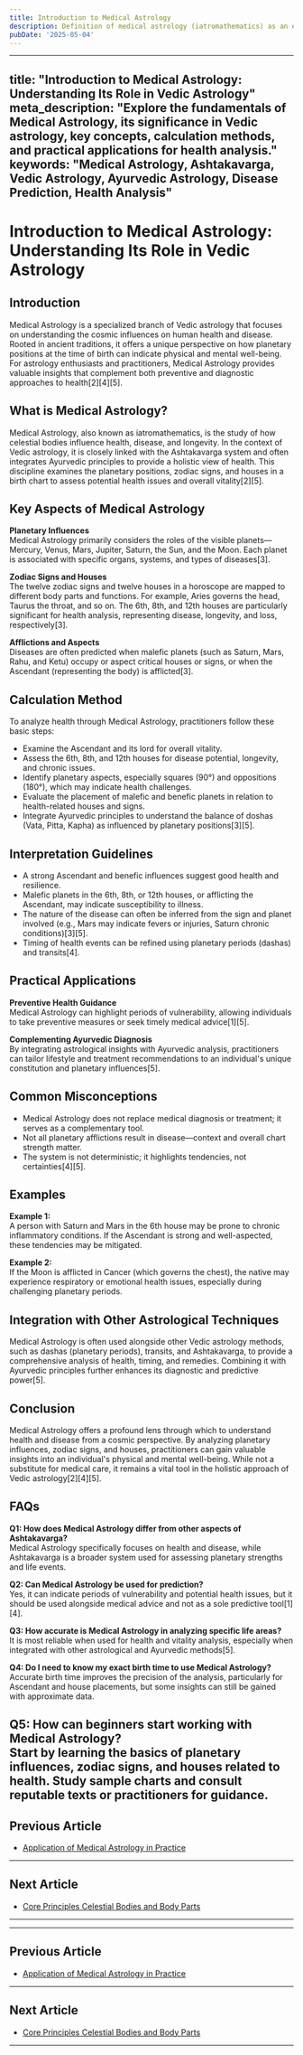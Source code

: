 ```yaml
---
title: Introduction to Medical Astrology
description: Definition of medical astrology (iatromathematics) as an earliest medical system linking various parts of the body, illnesses, and medicines to the effect of the sun, moon, planets, and the twelve astrological symbols, traditionally considered a pseudoscience or fallacy but acknowledged for its ancient origins in relation to the sun, moon, and planets.
pubDate: '2025-05-04'
---
```


---
title: "Introduction to Medical Astrology: Understanding Its Role in Vedic Astrology"
meta_description: "Explore the fundamentals of Medical Astrology, its significance in Vedic astrology, key concepts, calculation methods, and practical applications for health analysis."
keywords: "Medical Astrology, Ashtakavarga, Vedic Astrology, Ayurvedic Astrology, Disease Prediction, Health Analysis"
---

# Introduction to Medical Astrology: Understanding Its Role in Vedic Astrology

## Introduction

Medical Astrology is a specialized branch of Vedic astrology that focuses on understanding the cosmic influences on human health and disease. Rooted in ancient traditions, it offers a unique perspective on how planetary positions at the time of birth can indicate physical and mental well-being. For astrology enthusiasts and practitioners, Medical Astrology provides valuable insights that complement both preventive and diagnostic approaches to health[2][4][5].

## What is Medical Astrology?

Medical Astrology, also known as iatromathematics, is the study of how celestial bodies influence health, disease, and longevity. In the context of Vedic astrology, it is closely linked with the Ashtakavarga system and often integrates Ayurvedic principles to provide a holistic view of health. This discipline examines the planetary positions, zodiac signs, and houses in a birth chart to assess potential health issues and overall vitality[2][5].

## Key Aspects of Medical Astrology

**Planetary Influences**  
Medical Astrology primarily considers the roles of the visible planets—Mercury, Venus, Mars, Jupiter, Saturn, the Sun, and the Moon. Each planet is associated with specific organs, systems, and types of diseases[3].

**Zodiac Signs and Houses**  
The twelve zodiac signs and twelve houses in a horoscope are mapped to different body parts and functions. For example, Aries governs the head, Taurus the throat, and so on. The 6th, 8th, and 12th houses are particularly significant for health analysis, representing disease, longevity, and loss, respectively[3].

**Afflictions and Aspects**  
Diseases are often predicted when malefic planets (such as Saturn, Mars, Rahu, and Ketu) occupy or aspect critical houses or signs, or when the Ascendant (representing the body) is afflicted[3].

## Calculation Method

To analyze health through Medical Astrology, practitioners follow these basic steps:

- Examine the Ascendant and its lord for overall vitality.
- Assess the 6th, 8th, and 12th houses for disease potential, longevity, and chronic issues.
- Identify planetary aspects, especially squares (90°) and oppositions (180°), which may indicate health challenges.
- Evaluate the placement of malefic and benefic planets in relation to health-related houses and signs.
- Integrate Ayurvedic principles to understand the balance of doshas (Vata, Pitta, Kapha) as influenced by planetary positions[3][5].

## Interpretation Guidelines

- A strong Ascendant and benefic influences suggest good health and resilience.
- Malefic planets in the 6th, 8th, or 12th houses, or afflicting the Ascendant, may indicate susceptibility to illness.
- The nature of the disease can often be inferred from the sign and planet involved (e.g., Mars may indicate fevers or injuries, Saturn chronic conditions)[3][5].
- Timing of health events can be refined using planetary periods (dashas) and transits[4].

## Practical Applications

**Preventive Health Guidance**  
Medical Astrology can highlight periods of vulnerability, allowing individuals to take preventive measures or seek timely medical advice[1][5].

**Complementing Ayurvedic Diagnosis**  
By integrating astrological insights with Ayurvedic analysis, practitioners can tailor lifestyle and treatment recommendations to an individual's unique constitution and planetary influences[5].

## Common Misconceptions

- Medical Astrology does not replace medical diagnosis or treatment; it serves as a complementary tool.
- Not all planetary afflictions result in disease—context and overall chart strength matter.
- The system is not deterministic; it highlights tendencies, not certainties[4][5].

## Examples

**Example 1:**  
A person with Saturn and Mars in the 6th house may be prone to chronic inflammatory conditions. If the Ascendant is strong and well-aspected, these tendencies may be mitigated.

**Example 2:**  
If the Moon is afflicted in Cancer (which governs the chest), the native may experience respiratory or emotional health issues, especially during challenging planetary periods.

## Integration with Other Astrological Techniques

Medical Astrology is often used alongside other Vedic astrology methods, such as dashas (planetary periods), transits, and Ashtakavarga, to provide a comprehensive analysis of health, timing, and remedies. Combining it with Ayurvedic principles further enhances its diagnostic and predictive power[5].

## Conclusion

Medical Astrology offers a profound lens through which to understand health and disease from a cosmic perspective. By analyzing planetary influences, zodiac signs, and houses, practitioners can gain valuable insights into an individual's physical and mental well-being. While not a substitute for medical care, it remains a vital tool in the holistic approach of Vedic astrology[2][4][5].

## FAQs

**Q1: How does Medical Astrology differ from other aspects of Ashtakavarga?**  
Medical Astrology specifically focuses on health and disease, while Ashtakavarga is a broader system used for assessing planetary strengths and life events.

**Q2: Can Medical Astrology be used for prediction?**  
Yes, it can indicate periods of vulnerability and potential health issues, but it should be used alongside medical advice and not as a sole predictive tool[1][4].

**Q3: How accurate is Medical Astrology in analyzing specific life areas?**  
It is most reliable when used for health and vitality analysis, especially when integrated with other astrological and Ayurvedic methods[5].

**Q4: Do I need to know my exact birth time to use Medical Astrology?**  
Accurate birth time improves the precision of the analysis, particularly for Ascendant and house placements, but some insights can still be gained with approximate data.

**Q5: How can beginners start working with Medical Astrology?**  
Start by learning the basics of planetary influences, zodiac signs, and houses related to health. Study sample charts and consult reputable texts or practitioners for guidance.
---

## Previous Article
- [Application of Medical Astrology in Practice](190115_Application_of_Medical_Astrology_in_Practice.mdx)

---

## Next Article
- [Core Principles Celestial Bodies and Body Parts](190102_Core_Principles_Celestial_Bodies_and_Body_Parts.mdx)

---
---

## Previous Article
- [Application of Medical Astrology in Practice](190115_Application_of_Medical_Astrology_in_Practice.mdx)

---

## Next Article
- [Core Principles Celestial Bodies and Body Parts](190102_Core_Principles_Celestial_Bodies_and_Body_Parts.mdx)

---

